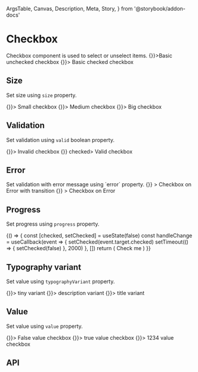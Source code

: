   ArgsTable,
  Canvas,
  Description,
  Meta,
  Story,
} from '@storybook/addon-docs'

<Meta title="Components/Checkbox" component={Checkbox} />

# Checkbox

<Description>
  Checkbox component is used to select or unselect items.
</Description>

<Canvas>
  <Story name="Basic">
    <Boxer my={1}>
      <Checkbox onChange={() => {}}>Basic unchecked checkbox</Checkbox>
      <Checkbox checked onChange={() => {}}>
        Basic checked checkbox
      </Checkbox>
    </Boxer>
  </Story>
</Canvas>

## Size

<Description>Set size using `size` property.</Description>

<Canvas>
  <Story name="Size">
    <Boxer my={1}>
      <Checkbox size={10} onChange={() => {}}>
        Small checkbox
      </Checkbox>
      <Checkbox size={20} onChange={() => {}}>
        Medium checkbox
      </Checkbox>
      <Checkbox size={30} onChange={() => {}}>
        Big checkbox
      </Checkbox>
    </Boxer>
  </Story>
</Canvas>

## Validation

<Description>Set validation using `valid` boolean property.</Description>

<Canvas>
  <Story name="Validation">
    <Boxer my={1}>
      <Checkbox valid={false} onChange={() => {}}>
        Invalid checkbox
      </Checkbox>
      <Checkbox valid onChange={() => {}} checked>
        Valid checkbox
      </Checkbox>
    </Boxer>
  </Story>
</Canvas>

## Error

<Description>
  Set validation with error message using `error` property.
</Description>

<Canvas>
  <Story name="Error">
    <Boxer my={1}>
      <ErrorTransition
        error="An Error occurred, your checkbox is invalid"
        Component={Checkbox}
        onChange={() => {}}
      >
        Checkbox on Error with transition
      </ErrorTransition>
      <Checkbox
        error="An Error occurred, your checkbox is invalid"
        onChange={() => {}}
      >
        Checkbox on Error
      </Checkbox>
    </Boxer>
  </Story>
</Canvas>

## Progress

<Description>Set progress using `progress` property.</Description>

<Canvas>
  <Story name="Progress">
    {() => {
      const [checked, setChecked] = useState(false)
      const handleChange = useCallback(event => {
        setChecked(event.target.checked)
        setTimeout(() => {
          setChecked(false)
        }, 2000)
      }, [])
      return (
        <Boxer my={1}>
          <Checkbox
            progress={checked}
            checked={checked}
            onChange={handleChange}
          >
            Check me
          </Checkbox>
        </Boxer>
      )
    }}
  </Story>
</Canvas>

## Typography variant

<Description>Set value using `typographyVariant` property.</Description>

<Canvas>
  <Story name="Typography variant">
    <Boxer my={1}>
      <Checkbox typographyVariant="tiny" onChange={() => {}}>
        tiny variant
      </Checkbox>
      <Checkbox typographyVariant="description" onChange={() => {}}>
        description variant
      </Checkbox>
      <Checkbox typographyVariant="title" onChange={() => {}}>
        title variant
      </Checkbox>
    </Boxer>
  </Story>
</Canvas>

## Value

<Description>Set value using `value` property.</Description>

<Canvas>
  <Story name="Value">
    <Boxer my={1}>
      <Checkbox value="false" onChange={() => {}}>
        False value checkbox
      </Checkbox>
      <Checkbox value="true" onChange={() => {}}>
        true value checkbox
      </Checkbox>
      <Checkbox value={1234} onChange={() => {}}>
        1234 value checkbox
      </Checkbox>
    </Boxer>
  </Story>
</Canvas>

## API

<ArgsTable of={Checkbox} />
